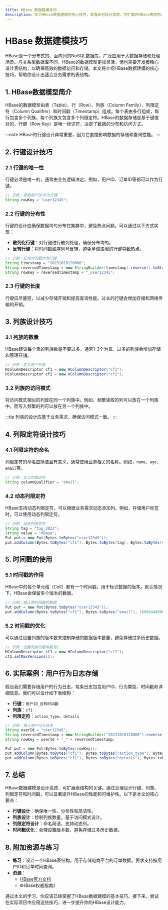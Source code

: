 ```yaml
---
title: HBase 数据建模技巧
description: 学习HBase数据建模的核心技巧，掌握如何设计高效、可扩展的HBase表结构，适合初学者。
---
```


# HBase 数据建模技巧

HBase是一个分布式的、面向列的NoSQL数据库，广泛应用于大数据存储和处理场景。与关系型数据库不同，HBase的数据模型更加灵活，但也需要开发者精心设计表结构，以确保高效的数据访问和存储。本文将介绍HBase数据建模的核心技巧，帮助你设计出适合业务需求的表结构。

## 1. HBase数据模型简介

HBase的数据模型由表（Table）、行（Row）、列族（Column Family）、列限定符（Column Qualifier）和时间戳（Timestamp）组成。每个表由多行组成，每行包含多个列族，每个列族又包含多个列限定符。HBase的数据存储是基于键值对的，行键（Row Key）是唯一标识符，决定了数据的分布和访问方式。

:::note
HBase的行键设计非常重要，因为它直接影响数据的存储和查询性能。
:::

## 2. 行键设计技巧

### 2.1 行键的唯一性
行键必须是唯一的，通常由业务逻辑决定。例如，用户ID、订单ID等都可以作为行键。

```java
// 示例：使用用户ID作为行键
String rowKey = "user12345";
```

### 2.2 行键的分布性
行键的设计应确保数据均匀分布在集群中，避免热点问题。可以通过以下方式实现：
- **散列化行键**：对行键进行散列处理，确保分布均匀。
- **反转行键**：将时间戳或序列号反转，避免单调递增的行键导致热点。

```java
// 示例：反转时间戳作为行键
String timestamp = "20231010120000";
String reversedTimestamp = new StringBuilder(timestamp).reverse().toString();
String rowKey = reversedTimestamp + "_user12345";
```

### 2.3 行键的长度
行键应尽量短，以减少存储开销和提高查询性能。过长的行键会增加存储和网络传输的开销。

## 3. 列族设计技巧

### 3.1 列族的数量
HBase建议每个表的列族数量不要过多，通常1-3个为宜。过多的列族会增加存储和管理开销。

```java
// 示例：定义两个列族
HColumnDescriptor cf1 = new HColumnDescriptor("cf1");
HColumnDescriptor cf2 = new HColumnDescriptor("cf2");
```

### 3.2 列族的访问模式
将访问模式相似的列放在同一个列族中。例如，频繁读取的列可以放在一个列族中，而写入频繁的列可以放在另一个列族中。

:::tip
列族的设计应基于业务需求，确保访问模式一致。
:::

## 4. 列限定符设计技巧

### 4.1 列限定符的命名
列限定符的命名应简洁且有意义，通常使用业务相关的名称。例如，`name`、`age`、`email`等。

```java
// 示例：定义列限定符
String columnQualifier = "email";
```

### 4.2 动态列限定符
HBase支持动态列限定符，可以根据业务需求动态添加列。例如，存储用户标签时，可以使用动态列限定符。

```java
// 示例：动态列限定符
String tag = "tag_2023";
String value = "HBase";
Put put = new Put(Bytes.toBytes("user12345"));
put.addColumn(Bytes.toBytes("cf1"), Bytes.toBytes(tag), Bytes.toBytes(value));
```

## 5. 时间戳的使用

### 5.1 时间戳的作用
HBase中的每个单元格（Cell）都有一个时间戳，用于标识数据的版本。默认情况下，HBase会保留多个版本的数据。

```java
// 示例：插入带时间戳的数据
Put put = new Put(Bytes.toBytes("user12345"));
put.addColumn(Bytes.toBytes("cf1"), Bytes.toBytes("email"), 1696944000000L, Bytes.toBytes("user@example.com"));
```

### 5.2 时间戳的优化
可以通过设置列族的版本数来控制存储的数据版本数量，避免存储过多历史数据。

```java
// 示例：设置列族的版本数为1
HColumnDescriptor cf1 = new HColumnDescriptor("cf1");
cf1.setMaxVersions(1);
```

## 6. 实际案例：用户行为日志存储

假设我们需要存储用户的行为日志，每条日志包含用户ID、行为类型、时间戳和详细信息。我们可以设计如下表结构：

- **行键**：`用户ID_反转时间戳`
- **列族**：`cf1`
- **列限定符**：`action_type`、`details`

```java
// 示例：插入用户行为日志
String userId = "user12345";
String reversedTimestamp = new StringBuilder("20231010120000").reverse().toString();
String rowKey = userId + "_" + reversedTimestamp;

Put put = new Put(Bytes.toBytes(rowKey));
put.addColumn(Bytes.toBytes("cf1"), Bytes.toBytes("action_type"), Bytes.toBytes("login"));
put.addColumn(Bytes.toBytes("cf1"), Bytes.toBytes("details"), Bytes.toBytes("User logged in at 12:00 PM"));
```

## 7. 总结

HBase数据建模是设计高效、可扩展表结构的关键。通过合理设计行键、列族、列限定符和时间戳，可以显著提升HBase的性能和可维护性。以下是本文的核心要点：
- **行键设计**：确保唯一性、分布性和简洁性。
- **列族设计**：控制列族数量，基于访问模式设计。
- **列限定符设计**：命名简洁，支持动态列。
- **时间戳优化**：合理设置版本数，避免存储过多历史数据。

## 8. 附加资源与练习

- **练习**：设计一个HBase表结构，用于存储电商平台的订单数据。要求支持按用户ID和订单时间查询。
- **资源**：
  - [HBase官方文档](https://hbase.apache.org/)
  - 《HBase权威指南》

通过本文的学习，你应该已经掌握了HBase数据建模的基本技巧。接下来，尝试在实际项目中应用这些技巧，进一步提升你的HBase设计能力。